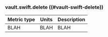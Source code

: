 ### vault.swift.delete ((#vault-swift-delete))

Metric type | Units | Description
----------- | ----- | -----------
BLAH     | BLAH    | BLAH